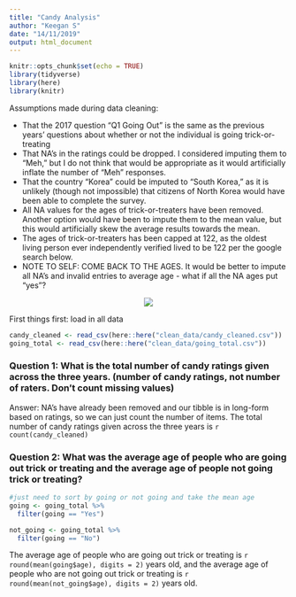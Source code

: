 ```yaml
---
title: "Candy Analysis"
author: "Keegan S"
date: "14/11/2019"
output: html_document
---
```


```r
knitr::opts_chunk$set(echo = TRUE)
library(tidyverse)
library(here)
library(knitr)
```

Assumptions made during data cleaning:  

* That the 2017 question "Q1 Going Out" is the same as the previous years' questions about whether or not the individual is going trick-or-treating
* That NA's in the ratings could be dropped. I considered imputing them to "Meh," but I do not think that would be appropriate as it would artificially inflate the number of "Meh" responses.
* That the country "Korea" could be imputed to "South Korea," as it is unlikely (though not impossible) that citizens of North Korea would have been able to complete the survey.
* All NA values for the ages of trick-or-treaters have been removed. Another option would have been to impute them to the mean value, but this would artificially skew the average results towards the mean.
* The ages of trick-or-treaters has been capped at 122, as the oldest living person ever independently verified lived to be 122 per the google search below.
* NOTE TO SELF: COME BACK TO THE AGES. It would be better to impute all NA's and invalid entries to average age - what if all the NA ages put "yes"?

<center>
![](oldest_person.png) 
</center>

First things first: load in all data

```r
candy_cleaned <- read_csv(here::here("clean_data/candy_cleaned.csv"))
going_total <- read_csv(here::here("clean_data/going_total.csv"))
```


### Question 1: What is the total number of candy ratings given across the three years. (number of candy ratings, not number of raters. Don’t count missing values)

Answer: NA's have already been removed and our tibble is in long-form based on ratings, so we can just count the number of items. The total number of candy ratings given across the three years is `r count(candy_cleaned)`

### Question 2: What was the average age of people who are going out trick or treating and the average age of people not going trick or treating?

```r
#just need to sort by going or not going and take the mean age
going <- going_total %>%
  filter(going == "Yes")

not_going <- going_total %>%
  filter(going == "No")
```

The average age of people who are going out trick or treating is `r round(mean(going$age), digits = 2)` years old, and the average age of people who are not going out trick or treating is `r round(mean(not_going$age), digits = 2)` years old.

